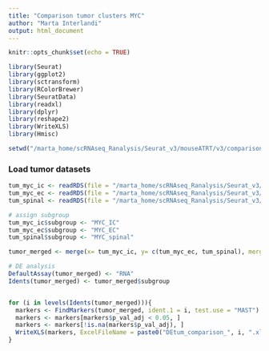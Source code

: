 ```yaml
---
title: "Comparison tumor clusters MYC"
author: "Marta Interlandi"
output: html_document
---
```


```r
knitr::opts_chunk$set(echo = TRUE)
```

```r
library(Seurat)
library(ggplot2)
library(sctransform)
library(RColorBrewer)
library(SeuratData)
library(readxl)
library(dplyr)
library(reshape2)
library(WriteXLS)
library(Hmisc)

setwd("/marta_home/scRNAseq_Ranalysis/Seurat_v3/mouseATRT/v3/comparison_MYC")


```


### Load tumor datasets

```r
tum_myc_ic <- readRDS(file = "/marta_home/scRNAseq_Ranalysis/Seurat_v3/mouseATRT/v3/ATRT_IC_MYC/myc_ic_tumor_cells.rds")
tum_myc_ec <- readRDS(file = "/marta_home/scRNAseq_Ranalysis/Seurat_v3/mouseATRT/v3/MRT_EC_MYC/myc_ec_tumor_cells.rds")
tum_spinal <- readRDS(file = "/marta_home/scRNAseq_Ranalysis/Seurat_v3/mouseATRT/v3/ATRT_spinal_MYC/myc_spinal_tumor_cells.rds")

# assign subgroup
tum_myc_ic$subgroup <- "MYC_IC"
tum_myc_ec$subgroup <- "MYC_EC"
tum_spinal$subgroup <- "MYC_spinal"

tumor_merged <- merge(x= tum_myc_ic, y= c(tum_myc_ec, tum_spinal), merge.data = T)

# DE analysis
DefaultAssay(tumor_merged) <- "RNA"
Idents(tumor_merged) <- tumor_merged$subgroup


for (i in levels(Idents(tumor_merged))){
  markers <- FindMarkers(tumor_merged, ident.1 = i, test.use = "MAST")
  markers <- markers[markers$p_val_adj < 0.05, ]
  markers <- markers[!is.na(markers$p_val_adj), ]
  WriteXLS(markers, ExcelFileName = paste0("DEtum_comparison_", i, ".xlsx"), row.names = T)
}


```